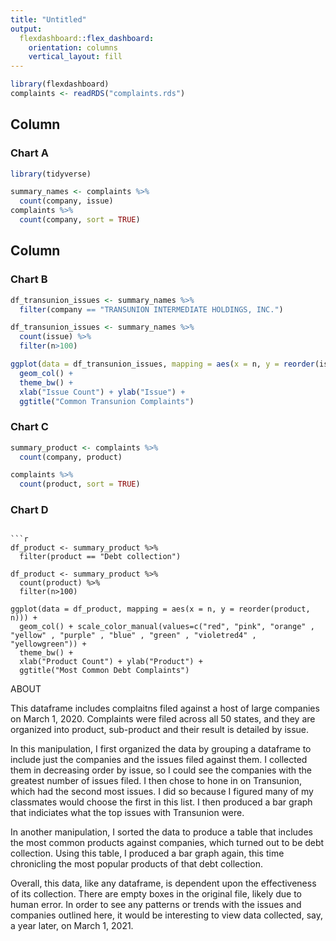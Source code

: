 ```yaml
---
title: "Untitled"
output: 
  flexdashboard::flex_dashboard:
    orientation: columns
    vertical_layout: fill
---
```


```r
library(flexdashboard)
complaints <- readRDS("complaints.rds")
```

Column {data-width=650}
-----------------------------------------------------------------------

### Chart A

```r
library(tidyverse)

summary_names <- complaints %>% 
  count(company, issue)
complaints %>% 
  count(company, sort = TRUE)
```

Column {data-width=350}
-----------------------------------------------------------------------

### Chart B

```r
 
df_transunion_issues <- summary_names %>% 
  filter(company == "TRANSUNION INTERMEDIATE HOLDINGS, INC.")

df_transunion_issues <- summary_names %>% 
  count(issue) %>% 
  filter(n>100)

ggplot(data = df_transunion_issues, mapping = aes(x = n, y = reorder(issue, n))) +
  geom_col() +
  theme_bw() +
  xlab("Issue Count") + ylab("Issue") +
  ggtitle("Common Transunion Complaints")
```

### Chart C

```r
summary_product <- complaints %>% 
  count(company, product)

complaints %>% 
  count(product, sort = TRUE) 
```

### Chart D

```

```r
df_product <- summary_product %>% 
  filter(product == "Debt collection")

df_product <- summary_product %>% 
  count(product) %>% 
  filter(n>100)

ggplot(data = df_product, mapping = aes(x = n, y = reorder(product, n))) +
  geom_col() + scale_color_manual(values=c("red", "pink", "orange" , "yellow" , "purple" , "blue" , "green" , "violetred4" , "yellowgreen")) +
  theme_bw() +
  xlab("Product Count") + ylab("Product") +
  ggtitle("Most Common Debt Complaints")
```

ABOUT

This dataframe includes complaitns filed against a host of large companies on March 1, 2020. Complaints were filed across all 50 states, and they are organized into product, sub-product and their result is detailed by issue. 

In this manipulation, I first organized the data by grouping a dataframe to include just the companies and the issues filed against them. I collected them in decreasing order by issue, so I could see the companies with the greatest number of issues filed. I then chose to hone in on Transunion, which had the second most issues. I did so because I figured many of my classmates would choose the first in this list. I then produced a bar graph that indiciates what the top issues with Transunion were.

In another manipulation, I sorted the data to produce a table that includes the most common products against companies, which turned out to be debt collection. Using this table, I produced a bar graph again, this time chronicling the most popular products of that debt collection.

Overall, this data, like any dataframe, is dependent upon the effectiveness of its collection. There are empty boxes in the original file, likely due to human error. In order to see any patterns or trends with the issues and companies outlined here, it would be interesting to view data collected, say, a year later, on March 1, 2021.
